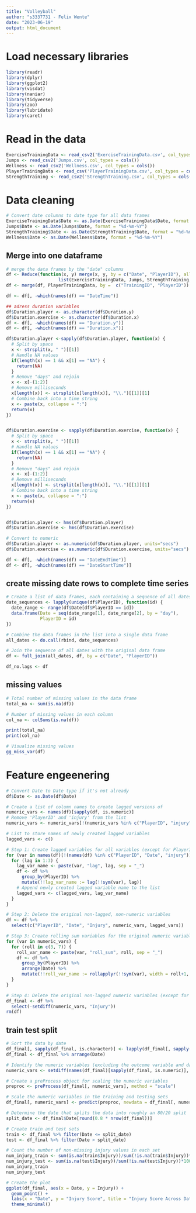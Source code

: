 ```yaml
---
title: "Volleyball"
author: "s3337731 - Felix Wente"
date: "2023-06-19"
output: html_document
---
```


# Load necessary libraries

```r
library(readr)
library(dplyr)
library(ggplot2)
library(visdat)
library(naniar)
library(tidyverse)
library(zoo)
library(lubridate)
library(caret)
```

# Read in the data
```r
ExerciseTrainingData <- read_csv2('ExerciseTrainingData.csv', col_types = cols())
Jumps <- read_csv2('Jumps.csv', col_types = cols())
Wellness <- read_csv2('Wellness.csv', col_types = cols())
PlayerTrainingData <- read_csv('PlayerTrainingData.csv', col_types = cols())
StrengthTraining <- read_csv2('StrengthTraining.csv', col_types = cols())
```

# Data cleaning

```r
# Convert date columns to date type for all data frames
ExerciseTrainingData$Date <- as.Date(ExerciseTrainingData$Date, format = "%d-%m-%Y")
Jumps$Date <- as.Date(Jumps$Date, format = "%d-%m-%Y")
StrengthTraining$Date <- as.Date(StrengthTraining$Date, format = "%d-%m-%Y")
Wellness$Date <- as.Date(Wellness$Date, format = "%d-%m-%Y")
```


## Merge into one dataframe 
```r
# merge the data frames by the "date" columns
df <- Reduce(function(x, y) merge(x, y, by = c("Date", "PlayerID"), all = TRUE),
                    list(ExerciseTrainingData, Jumps, StrengthTraining, Wellness))
df <- merge(df, PlayerTrainingData, by =  c("TrainingID", "PlayerID"))

df <- df[, -which(names(df) == "DateTime")]
```


```r
## adress duration variables 
df$Duration.player <- as.character(df$Duration.y)
df$Duration.exercise <- as.character(df$Duration.x)
df <- df[, -which(names(df) == "Duration.y")]
df <- df[, -which(names(df) == "Duration.x")]

df$Duration.player <-sapply(df$Duration.player, function(x) {
  # Split by space
  x <- strsplit(x, " ")[[1]]
  # Handle NA values
  if(length(x) == 1 && x[1] == "NA") {
    return(NA)
  }
  # Remove "days" and rejoin
  x <- x[-(1:2)]
  # Remove milliseconds
  x[length(x)] <- strsplit(x[length(x)], "\\.")[[1]][1]
  # Combine back into a time string
  x <- paste(x, collapse = ":")
  return(x)
})


df$Duration.exercise <- sapply(df$Duration.exercise, function(x) {
  # Split by space
  x <- strsplit(x, " ")[[1]]
  # Handle NA values
  if(length(x) == 1 && x[1] == "NA") {
    return(NA)
  }
  # Remove "days" and rejoin
  x <- x[-(1:2)]
  # Remove milliseconds
  x[length(x)] <- strsplit(x[length(x)], "\\.")[[1]][1]
  # Combine back into a time string
  x <- paste(x, collapse = ":")
  return(x)
})


df$Duration.player <- hms(df$Duration.player)
df$Duration.exercise <- hms(df$Duration.exercise)

# Convert to numeric
df$Duration.player <- as.numeric(df$Duration.player, units="secs")
df$Duration.exercise <- as.numeric(df$Duration.exercise, units="secs")

df <- df[, -which(names(df) == "DateEndTime")]
df <- df[, -which(names(df) == "DateStartTime")]
```

## create missing date rows to complete time series 
```r

# Create a list of data frames, each containing a sequence of all dates within the date range for each player
date_sequences <- lapply(unique(df$PlayerID), function(id) {
  date_range <- range(df$Date[df$PlayerID == id])
  data.frame(Date = seq(date_range[1], date_range[2], by = "day"),
             PlayerID = id)
})

# Combine the data frames in the list into a single data frame
all_dates <- do.call(rbind, date_sequences)

# Join the sequence of all dates with the original data frame
df <- full_join(all_dates, df, by = c("Date", "PlayerID"))

df_no.lags <- df

```


## missing values 
```r
# Total number of missing values in the data frame
total_na <- sum(is.na(df))

# Number of missing values in each column
col_na <- colSums(is.na(df))

print(total_na)
print(col_na)

# Visualize missing values
gg_miss_var(df)
```
# Feature engeenering 
```r

# Convert Date to Date type if it's not already
df$Date <- as.Date(df$Date)

# Create a list of column names to create lagged versions of
numeric_vars <- names(df)[sapply(df, is.numeric)]
# Remove 'PlayerID' and 'injury' from the list
numeric_vars <- numeric_vars[!(numeric_vars %in% c("PlayerID", "injury"))]

# List to store names of newly created lagged variables
lagged_vars <- c()

# Step 1: Create lagged variables for all variables (except for PlayerID, date, and injury)
for (var in names(df)[!(names(df) %in% c("PlayerID", "Date", "injury"))]) {
  for (lag in 1:3) {
    lag_var_name <- paste(var, "lag", lag, sep = "_")
    df <- df %>%
      group_by(PlayerID) %>%
      mutate(!!lag_var_name := lag(!!sym(var), lag))
    # Append newly created lagged variable name to the list
    lagged_vars <- c(lagged_vars, lag_var_name)
  }
}

# Step 2: Delete the original non-lagged, non-numeric variables
df <- df %>%
  select(c("PlayerID", "Date", "Injury", numeric_vars, lagged_vars))

# Step 3: Create rolling sum variables for the original numeric variables
for (var in numeric_vars) {
  for (roll in c(3, 7)) {
    roll_var_name <- paste(var, "roll_sum", roll, sep = "_")
    df <- df %>%
      group_by(PlayerID) %>%
      arrange(Date) %>%
      mutate(!!roll_var_name := rollapplyr(!!sym(var), width = roll+1, FUN = function(x) sum(x, na.rm = TRUE), fill = NA, align = "right"))
  }
}

# Step 4: Delete the original non-lagged numeric variables (except for 'injury')
df_final <- df %>%
  select(-setdiff(numeric_vars, "Injury"))
rm(df)
```

## train test split
```r
# Sort the data by date
df_final[, sapply(df_final, is.character)] <- lapply(df_final[, sapply(df_final, is.character)], as.factor)
df_final <- df_final %>% arrange(Date)

# Identify the numeric variables (excluding the outcome variable and date)
numeric_vars <- setdiff(names(df_final)[sapply(df_final, is.numeric)], c("PlayerID", "Date"))

# Create a preProcess object for scaling the numeric variables
preproc <- preProcess(df_final[, numeric_vars], method = "scale")

# Scale the numeric variables in the training and testing sets
df_final[, numeric_vars] <- predict(preproc, newdata = df_final[, numeric_vars])

# Determine the date that splits the data into roughly an 80/20 split
split_date <- df_final$Date[round(0.8 * nrow(df_final))]

# Create train and test sets
train <- df_final %>% filter(Date <= split_date)
test <- df_final %>% filter(Date > split_date)

# Count the number of non-missing injury values in each set
num_injury_train <- sum(is.na(train$Injury))/sum(!is.na(train$Injury))*100
num_injury_test <- sum(is.na(test$Injury))/sum(!is.na(test$Injury))*100
num_injury_train
num_injury_test
```

```r

# Create the plot
ggplot(df_final, aes(x = Date, y = Injury)) +
  geom_point() +
  labs(x = "Date", y = "Injury Score", title = "Injury Score Across Dates") +
  theme_minimal()

```

